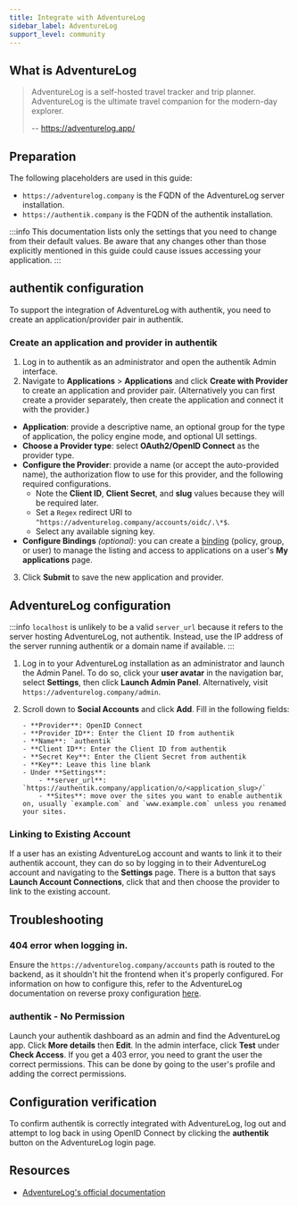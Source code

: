 ```yaml
---
title: Integrate with AdventureLog
sidebar_label: AdventureLog
support_level: community
---
```


## What is AdventureLog

> AdventureLog is a self-hosted travel tracker and trip planner. AdventureLog is the ultimate travel companion for the modern-day explorer.
>
> -- https://adventurelog.app/

## Preparation

The following placeholders are used in this guide:

- `https://adventurelog.company` is the FQDN of the AdventureLog server installation.
- `https://authentik.company` is the FQDN of the authentik installation.

:::info
This documentation lists only the settings that you need to change from their default values. Be aware that any changes other than those explicitly mentioned in this guide could cause issues accessing your application.
:::

## authentik configuration

To support the integration of AdventureLog with authentik, you need to create an application/provider pair in authentik.

### Create an application and provider in authentik

1. Log in to authentik as an administrator and open the authentik Admin interface.
2. Navigate to **Applications** > **Applications** and click **Create with Provider** to create an application and provider pair. (Alternatively you can first create a provider separately, then create the application and connect it with the provider.)

- **Application**: provide a descriptive name, an optional group for the type of application, the policy engine mode, and optional UI settings.
- **Choose a Provider type**: select **OAuth2/OpenID Connect** as the provider type.
- **Configure the Provider**: provide a name (or accept the auto-provided name), the authorization flow to use for this provider, and the following required configurations.
    - Note the **Client ID**, **Client Secret**, and **slug** values because they will be required later.
    - Set a `Regex` redirect URI to `^https://adventurelog.company/accounts/oidc/.\*$`.
    - Select any available signing key.
- **Configure Bindings** _(optional)_: you can create a [binding](/docs/add-secure-apps/flows-stages/bindings/) (policy, group, or user) to manage the listing and access to applications on a user's **My applications** page.

3. Click **Submit** to save the new application and provider.

## AdventureLog configuration

:::info
`localhost` is unlikely to be a valid `server_url` because it refers to the server hosting AdventureLog, not authentik. Instead, use the IP address of the server running authentik or a domain name if available.
:::

1.  Log in to your AdventureLog installation as an administrator and launch the Admin Panel. To do so, click your **user avatar** in the navigation bar, select **Settings**, then click **Launch Admin Panel**. Alternatively, visit `https://adventurelog.company/admin`.
2.  Scroll down to **Social Accounts** and click **Add**. Fill in the following fields:

        - **Provider**: OpenID Connect
        - **Provider ID**: Enter the Client ID from authentik
        - **Name**: `authentik`
        - **Client ID**: Enter the Client ID from authentik
        - **Secret Key**: Enter the Client Secret from authentik
        - **Key**: Leave this line blank
        - Under **Settings**:
            - **server_url**: `https://authentik.company/application/o/<application_slug>/`
            - **Sites**: move over the sites you want to enable authentik on, usually `example.com` and `www.example.com` unless you renamed your sites.

### Linking to Existing Account

If a user has an existing AdventureLog account and wants to link it to their authentik account, they can do so by logging in to their AdventureLog account and navigating to the **Settings** page. There is a button that says **Launch Account Connections**, click that and then choose the provider to link to the existing account.

## Troubleshooting

### 404 error when logging in.

Ensure the `https://adventurelog.company/accounts` path is routed to the backend, as it shouldn't hit the frontend when it's properly configured. For information on how to configure this, refer to the AdventureLog documentation on reverse proxy configuration [here](https://adventurelog.app/docs/install/getting_started.html).

### authentik - No Permission

Launch your authentik dashboard as an admin and find the AdventureLog app. Click **More details** then **Edit**. In the admin interface, click **Test** under **Check Access**. If you get a 403 error, you need to grant the user the correct permissions. This can be done by going to the user's profile and adding the correct permissions.

## Configuration verification

To confirm authentik is correctly integrated with AdventureLog, log out and attempt to log back in using OpenID Connect by clicking the **authentik** button on the AdventureLog login page.

## Resources

- [AdventureLog's official documentation](https://adventurelog.app/docs/configuration/social_auth/authentik.html)
